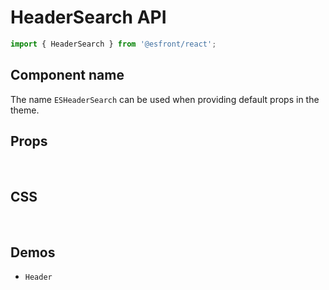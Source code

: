 
<Meta title="Components API/HeaderSearch" />

# HeaderSearch API

```js
import { HeaderSearch } from '@esfront/react';
```

## Component name

The name `ESHeaderSearch` can be used when providing default props in the theme.

## Props

<TableInterface name="HeaderSearchProps" variant="props" />

<br />

## CSS

<TableInterface name="HeaderSearchClasses" variant="css" />

<br />

## Demos

<ul>
  <li>
    <LinkTo kind="components-Header" story="demo">
      <code>Header</code>
    </LinkTo>
  </li>
</ul>
